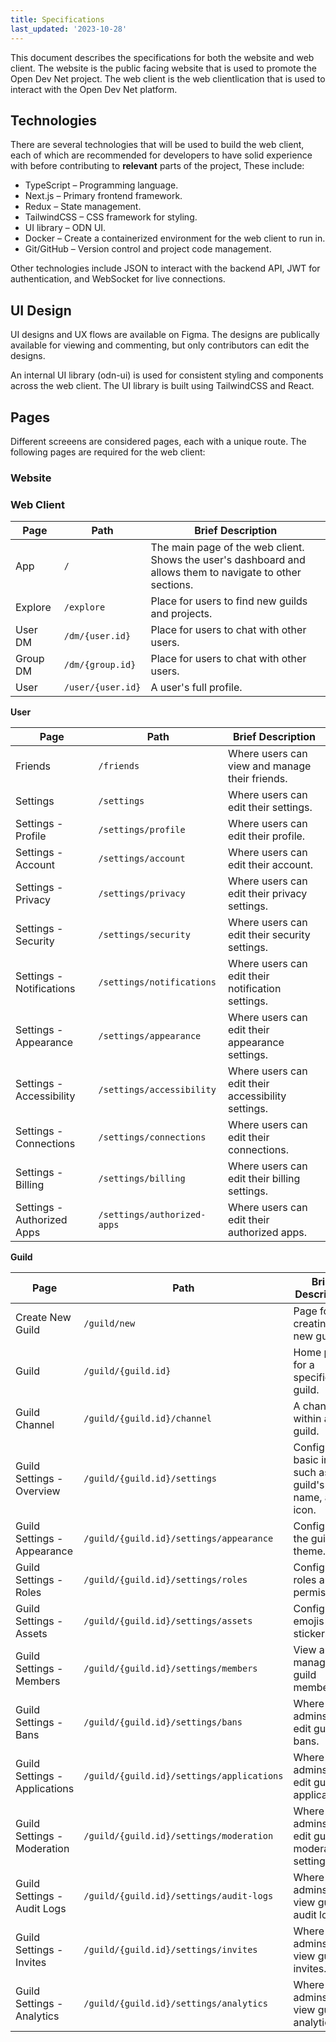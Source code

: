 ```yaml
---
title: Specifications
last_updated: '2023-10-28'
---
```


This document describes the specifications for both the website and web client. The website is the public facing website that is used to promote the Open Dev Net project. The web client is the web clientlication that is used to interact with the Open Dev Net platform.

## Technologies

There are several technologies that will be used to build the web client, each of which are recommended for developers to have solid experience with before contributing to **relevant** parts of the project, These include:

- TypeScript – Programming language.
- Next.js – Primary frontend framework.
- Redux – State management.
- TailwindCSS – CSS framework for styling.
- UI library – ODN UI.
- Docker – Create a containerized environment for the web client to run in.
- Git/GitHub – Version control and project code management.

Other technologies include JSON to interact with the backend API, JWT for authentication, and WebSocket for live connections.

## UI Design

UI designs and UX flows are available on Figma. The designs are publically available for viewing and commenting, but only contributors can edit the designs.

An internal UI library (odn-ui) is used for consistent styling and components across the web client. The UI library is built using TailwindCSS and React.

## Pages

Different screeens are considered pages, each with a unique route. The following pages are required for the web client:

### Website

### Web Client

| Page     | Path              | Brief Description                                                                                          |
| -------- | ----------------- | ---------------------------------------------------------------------------------------------------------- |
| App      | `/`               | The main page of the web client. Shows the user's dashboard and allows them to navigate to other sections. |
| Explore  | `/explore`        | Place for users to find new guilds and projects.                                                           |
| User DM  | `/dm/{user.id}`   | Place for users to chat with other users.                                                                  |
| Group DM | `/dm/{group.id}`  | Place for users to chat with other users.                                                                  |
| User     | `/user/{user.id}` | A user's full profile.                                                                                     |

**User**

| Page                       | Path                        | Brief Description                                  |
| -------------------------- | --------------------------- | -------------------------------------------------- |
| Friends                    | `/friends`                  | Where users can view and manage their friends.     |
| Settings                   | `/settings`                 | Where users can edit their settings.               |
| Settings - Profile         | `/settings/profile`         | Where users can edit their profile.                |
| Settings - Account         | `/settings/account`         | Where users can edit their account.                |
| Settings - Privacy         | `/settings/privacy`         | Where users can edit their privacy settings.       |
| Settings - Security        | `/settings/security`        | Where users can edit their security settings.      |
| Settings - Notifications   | `/settings/notifications`   | Where users can edit their notification settings.  |
| Settings - Appearance      | `/settings/appearance`      | Where users can edit their appearance settings.    |
| Settings - Accessibility   | `/settings/accessibility`   | Where users can edit their accessibility settings. |
| Settings - Connections     | `/settings/connections`     | Where users can edit their connections.            |
| Settings - Billing         | `/settings/billing`         | Where users can edit their billing settings.       |
| Settings - Authorized Apps | `/settings/authorized-apps` | Where users can edit their authorized apps.        |

**Guild**

| Page                          | Path                                      | Brief Description                                               |
| ----------------------------- | ----------------------------------------- | --------------------------------------------------------------- |
| Create New Guild              | `/guild/new`                              | Page for creating a new guild.                                  |
| Guild                         | `/guild/{guild.id}`                       | Home page for a specific guild.                                 |
| Guild Channel                 | `/guild/{guild.id}/channel`               | A channel within a guild.                                       |
| Guild Settings - Overview     | `/guild/{guild.id}/settings`              | Configure basic info, such as the guild's type, name, and icon. |
| Guild Settings - Appearance   | `/guild/{guild.id}/settings/appearance`   | Configure the guild's theme.                                    |
| Guild Settings - Roles        | `/guild/{guild.id}/settings/roles`        | Configure roles and permissions.                                |
| Guild Settings - Assets       | `/guild/{guild.id}/settings/assets`       | Configure emojis and stickers.                                  |
| Guild Settings - Members      | `/guild/{guild.id}/settings/members`      | View and manage guild members.                                  |
| Guild Settings - Bans         | `/guild/{guild.id}/settings/bans`         | Where guild admins can edit guild bans.                         |
| Guild Settings - Applications | `/guild/{guild.id}/settings/applications` | Where guild admins can edit guild applications.                 |
| Guild Settings - Moderation   | `/guild/{guild.id}/settings/moderation`   | Where guild admins can edit guild moderation settings.          |
| Guild Settings - Audit Logs   | `/guild/{guild.id}/settings/audit-logs`   | Where guild admins can view guild audit logs.                   |
| Guild Settings - Invites      | `/guild/{guild.id}/settings/invites`      | Where guild admins can view guild invites.                      |
| Guild Settings - Analytics    | `/guild/{guild.id}/settings/analytics`    | Where guild admins can view guild analytics.                    |
